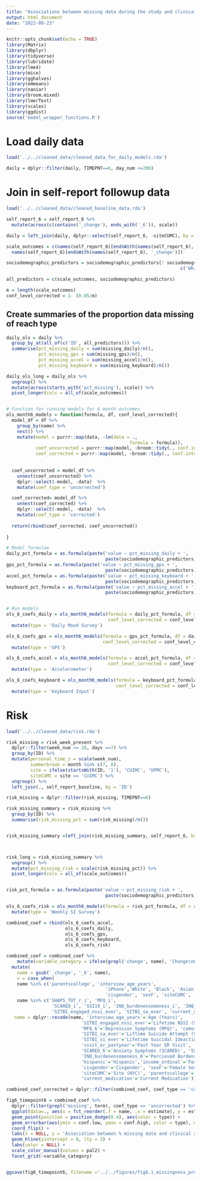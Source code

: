 ```yaml
---
title: "Associations between missing data during the study and clinical acuity at 6-month follow-up"
output: html_document
date: "2022-08-23"
---
```


```r
knitr::opts_chunk$set(echo = TRUE)
library(Matrix)
library(dbplyr)
library(tidyverse)
library(lubridate)
library(lme4)
library(mice)
library(gghalves)
library(emmeans)
library(naniar)
library(broom.mixed)
library(lmerTest)
library(scales)
library(ggdist)
source('model_wrapper_functions.R')
```

# Load daily data


```r
load('../../cleaned_data/cleaned_data_for_daily_models.rda')
```



```r
daily = dplyr::filter(daily, TIMEPNT==6, day_num <=200)
```


# Join in self-report followup data

```r
load('../../cleaned_data/cleaned_baseline_data.rda')

self_report_6 = self_report_6 %>%
  mutate(across(c(contains('_change'), ends_with('_6')), scale))

daily = left_join(daily, dplyr::select(self_report_6, -siteCUMC), by = 'ID')

```


```r
scale_outcomes = c(names(self_report_6)[endsWith(names(self_report_6), '_6')],
  names(self_report_6)[endsWith(names(self_report_6), '_change')])

sociodemographic_predictors = sociodemographic_predictors[! sociodemographic_predictors %in% 
                                                                 c('White', 'interview_date_numeric')]

all_predictors = c(scale_outcomes, sociodemographic_predictors)

m = length(scale_outcomes)
conf_level_corrected = 1- (0.05/m)
```


## Create summaries of the proportion data missing of reach type

```r
daily_ols = daily %>%
  group_by_at(all_of(c('ID', all_predictors))) %>%
  summarise(pct_missing_daily = sum(missing_daily)/n(),
            pct_missing_gps = sum(missing_gps)/n(),
            pct_missing_accel = sum(missing_accel)/n(),
            pct_missing_keyboard = sum(missing_keyboard)/n())
```

```r
daily_ols_long = daily_ols %>%
  ungroup() %>%
  mutate(across(starts_with('pct_missing'), scale)) %>%
  pivot_longer(cols = all_of(scale_outcomes)) 


# Function for running models for 6 month outcomes
ols_month6_models = function(formula, df, conf_level_corrected){
  model_df = df %>%
    group_by(name) %>%
    nest() %>%
    mutate(model = purrr::map(data, ~lm(data = ., 
                                              formula = formula)),
           coef_uncorrected = purrr::map(model, ~broom::tidy(., conf.int=TRUE, conf.level = 0.95)),
           coef_corrected = purrr::map(model, ~broom::tidy(., conf.int=TRUE, conf.level = conf_level_corrected)))
  
  
  coef_uncorrected = model_df %>%
    unnest(coef_uncorrected) %>%
    dplyr::select(-model, -data)  %>%
    mutate(coef_type = 'uncorrected')

  coef_corrected= model_df %>%
    unnest(coef_corrected) %>%
    dplyr::select(-model, -data)  %>%
    mutate(coef_type = 'corrected')
  
  return(rbind(coef_corrected, coef_uncorrected))
  
}

# Model formulae
daily_pct_formula = as.formula(paste('value ~ pct_missing_daily + ', 
                                     paste(sociodemographic_predictors, collapse = '+')))
gps_pct_formula = as.formula(paste('value ~ pct_missing_gps + ', 
                                     paste(sociodemographic_predictors, collapse = '+')))
accel_pct_formula = as.formula(paste('value ~ pct_missing_keyboard + ', 
                                     paste(sociodemographic_predictors, collapse = '+')))
keyboard_pct_formula = as.formula(paste('value ~ pct_missing_accel + ', 
                                     paste(sociodemographic_predictors, collapse = '+')))


# Run models
ols_6_coefs_daily = ols_month6_models(formula = daily_pct_formula, df = daily_ols_long, 
                                      conf_level_corrected = conf_level_corrected) %>%
  mutate(type = 'Daily Mood Survey') 

ols_6_coefs_gps = ols_month6_models(formula = gps_pct_formula, df = daily_ols_long, 
                                    conf_level_corrected = conf_level_corrected) %>%
  mutate(type = 'GPS') 

ols_6_coefs_accel = ols_month6_models(formula = accel_pct_formula, df = daily_ols_long, 
                                      conf_level_corrected = conf_level_corrected) %>%
  mutate(type = 'Accelerometer') 

ols_6_coefs_keyboard = ols_month6_models(formula = keyboard_pct_formula, df = daily_ols_long, 
                                         conf_level_corrected = conf_level_corrected) %>%
  mutate(type = 'Keyboard Input') 


```


# Risk

```r
load('../../cleaned_data/risk.rda')

risk_missing = risk_week_present %>%
  dplyr::filter(week_num <= 28, days ==7) %>%
  group_by(ID) %>%
  mutate(personal_time_z = scale(week_num),
         summerbreak = month %in% c(7, 8),
         site = ifelse(startsWith(ID, '1'), 'CUIMC', 'UPMC'),
         siteCUMC = site == 'CUIMC') %>%
  ungroup() %>%
  left_join(., self_report_baseline, by = 'ID') 

risk_missing = dplyr::filter(risk_missing, TIMEPNT==6)

risk_missing_summary = risk_missing %>%
  group_by(ID) %>%
  summarise(risk_missing_pct = sum(risk_missing)/n())


risk_missing_summary =left_join(risk_missing_summary, self_report_6, by = 'ID') 



risk_long = risk_missing_summary %>%
  ungroup() %>%
  mutate(pct_missing_risk = scale(risk_missing_pct)) %>%
  pivot_longer(cols = all_of(scale_outcomes)) 


risk_pct_formula = as.formula(paste('value ~ pct_missing_risk + ', 
                                     paste(sociodemographic_predictors, collapse = '+')))

ols_6_coefs_risk = ols_month6_models(formula = risk_pct_formula, df = risk_long, conf_level_corrected = conf_level_corrected) %>%
  mutate(type = 'Weekly SI Survey') 

```



```r
combined_coef = rbind(ols_6_coefs_accel, 
                      ols_6_coefs_daily, 
                      ols_6_coefs_gps,
                      ols_6_coefs_keyboard,
                      ols_6_coefs_risk)

combined_coef = combined_coef %>%
    mutate(variable_category = ifelse(grepl('change', name), 'Change\n6-month Visit > Baseline', '6-month Visit')) %>%
  mutate(
    name = gsub('_change', '_6', name),
    v = case_when(
    name %in% c('parentscollege', 'interview_age_years',
                                     'iPhone','White', 'Black', 'Asian', 'Multiracial', 'hispanic','income_ordinal', 
                                     'cisgender', 'sexF', 'siteCUMC', 'genderM') ~ 'Sociodemographic',
    name %in% c('SHAPS_TOT_r_i', 'MFQ_i',
                 'SCARED_i', 'SSI19_i', 'INQ_burdenensomeness_i', 'INQ_thwartedbelonging_i', 'SITBI_SB_ever', 'SITBI_sa_ever', 'hospitalization_pastyear', 'visit_er_pastyear',
                 'SITBI_engaged_nssi_ever', 'SITBI_sa_ever', 'current_medication', 'current_therapy') ~ 'Clinical'),
   name = dplyr::recode(name, 'interview_age_years'='Age (Years)',
                            'SITBI_engaged_nssi_ever'='Lifetime NSSI (SITBI)',
                            'MFQ_6'='Depression Symptoms (MFQ)', 'comorbidity_current'='# Current Diagnoses',
                            'SITBI_sa_ever'='Liftime Suicide Attempt (SITBI)', 'SHAPS_TOT_r_6'='Anhedonia (SHAPS)',
                            'SITBI_si_ever'='Lifetime Suicidal Ideaction (SITBI)', 'hospitalization_pastyear' = 'Past Year Hospitalization',
                            'visit_er_pastyear'='Past Year ER Visit', 'SITBI_SB_ever'='Lifetime Suicidal Behavior (SITBI)',
                            'SCARED_6'='Anxiety Symptoms (SCARED)', 'SSI19_6'='Suicidal Ideation Severity (SSI)',
                            'INQ_burdenensomeness_6'='Percieved Burdensomeness (INQ)', 'INQ_thwartedbelonging_6'='Thwarted Belonging (INQ)',
                            'hispanic'='Hispanic','income_ordinal'='Parental Income',
                            'cisgender'='Cisgender', 'sexF'='Female Sex', 'genderM'='Male Gender', 'heterosexual'='Heterosexual',
                            'siteCUMC'='Site (NYC)', 'parentscollege'='Parent Completed College', 'current_therapy'='Current Therapy',
                            'current_medication'='Current Medication'))

combined_coef_corrected = dplyr::filter(combined_coef, coef_type == 'corrected', grepl('missing', term))

fig6_timepoint6 = combined_coef %>%
  dplyr::filter(grepl('missing', term), coef_type == 'uncorrected') %>%
  ggplot(data=., aes(x = fct_reorder(.f = name, .x = estimate), y = estimate)) +
  geom_point(position = position_dodge(0.4), aes(color = type)) +
  geom_errorbar(aes(ymin = conf.low, ymax = conf.high, color = type), width = 0, position = position_dodge(0.4)) +
  coord_flip() +
  labs(x = NULL, y = 'Association between % missing data and clinical acuity at 6-month visit\nStandardized linear regression coefficient') + 
  geom_hline(yintercept = 0, lty = 2) +
  labs(color = NULL) +
  scale_color_manual(values = pal2) +
  facet_grid(~variable_category)


ggsave(fig6_timepoint6, filename ='../../figures/fig6.1_missingness_predict_6mo_clinical_acuity.png', width = 7, height = 5)

```